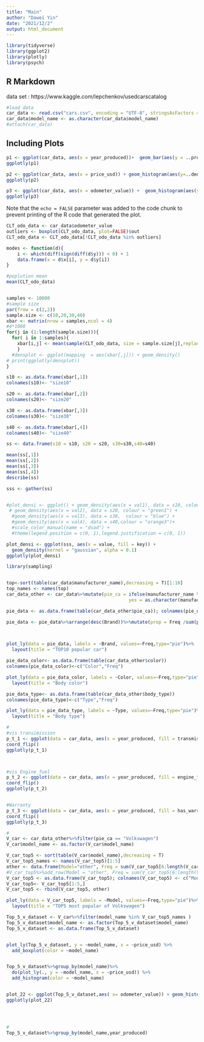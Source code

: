 ```yaml
---
title: "Main"
author: "Dawei Yin"
date: "2021/12/2"
output: html_document
---
```


```r
library(tidyverse)
library(ggplot2)
library(plotly)
library(psych)

```

## R Markdown
data set : https://www.kaggle.com/lepchenkov/usedcarscatalog

```r
#load data
car_data <- read.csv("cars.csv", encoding = "UTF-8", stringsAsFactors = T)
car_data$model_name <- as.character(car_data$model_name)
#attach(car_data)
```

## Including Plots
```r

p1 <- ggplot(car_data, aes(x = year_produced))+  geom_bar(aes(y = ..prop.., group = 1), fill = "grey") + geom_density(alpha=0.25, fill = "red", size = 1)
ggplotly(p1)

p2 <- ggplot(car_data, aes(x = price_usd)) + geom_histogram(aes(y=..density..), fill = "grey")+ geom_density(alpha=0.25, fill = "red", size = 1)
ggplotly(p2)

p3 <- ggplot(car_data, aes(x = odometer_value)) +  geom_histogram(aes(y=..density..), fill = "grey")+ geom_density(alpha=0.25, fill = "red", size = 1)
ggplotly(p3)


```

Note that the `echo = FALSE` parameter was added to the code chunk to prevent printing of the R code that generated the plot.



```r
CLT_odo_data <- car_data$odometer_value
outliers <- boxplot(CLT_odo_data, plot=FALSE)$out
CLT_odo_data <- CLT_odo_data[!CLT_odo_data %in% outliers]

modes <- function(d){
    i <- which(diff(sign(diff(d$y))) < 0) + 1
    data.frame(x = d$x[i], y = d$y[i])
}

#poplution mean 
mean(CLT_odo_data)


samples <- 10000
#sample size
par(frow = c(2,2))
sample.size <- c(10,20,30,40)
xbar <- matrix(nrow = samples,ncol = 4)
#4*1000
for(j in (1:length(sample.size))){
  for( i in 1:samples){
    xbar[i,j] <- mean(sample(CLT_odo_data, size = sample.size[j],replace =T))
    }
  #densplot <- ggplot(mapping  = aes(xbar[,j])) + geom_density()
# print(ggplotly(densplot))
}

s10 <- as.data.frame(xbar[,1])
colnames(s10)<- "size10"

s20 <- as.data.frame(xbar[,2])
colnames(s20)<- "size20"

s30 <- as.data.frame(xbar[,3])
colnames(s30)<- "size30"

s40 <- as.data.frame(xbar[,4])
colnames(s40)<- "size40"

ss <- data.frame(s10 = s10, s20 = s20, s30=s30,s40=s40)

mean(ss[,1])
mean(ss[,2])
mean(ss[,3])
mean(ss[,4])
describe(ss)

sss <- gather(ss)


#plot_densi <- ggplot() + geom_density(aes(x = val1), data = s10, colour = "red") + 
 # geom_density(aes(x = val2), data = s20, colour = "green1") + 
  #geom_density(aes(x = val3), data = s30,  colour = "blue") +
  #geom_density(aes(x = val4), data = s40,colour = "orange3")+
  #scale_color_manual(name = "dsad") + 
  #theme(legend.position = c(0, 1),legend.justification = c(0, 1))

plot_densi <- ggplot(sss, aes(x = value, fill = key)) +
  geom_density(kernel = "gaussian", alpha = 0.1)
ggplotly(plot_densi)

```




```r
library(sampling)



```





```r

top<-sort(table(car_data$manufacturer_name),decreasing = T)[1:10]
top_names <- names(top)
car_data_other <- car_data%>%mutate(pie_ca = ifelse(manufacturer_name %in% top_names,
                                             yes = as.character(manufacturer_name), "other"))

pie_data <- as.data.frame(table(car_data_other$pie_ca)); colnames(pie_data)<-c("Brand","Freq")

pie_data <- pie_data%>%arrange(desc(Brand))%>%mutate(prop = Freq /sum(pie_data$Freq)*100)%>%mutate(ypos = cumsum(prop)- 0.5*prop )

  

plot_ly(data = pie_data, labels = ~Brand, values=~Freq,type="pie")%>%
  layout(title = "TOP10 popular car")


```
```r
pie_data_color<- as.data.frame(table(car_data_other$color))
colnames(pie_data_color)<-c("Color","Freq")

plot_ly(data = pie_data_color, labels = ~Color, values=~Freq,type="pie")%>%
  layout(title = "Body color")
```

```r
pie_data_type<- as.data.frame(table(car_data_other$body_type))
colnames(pie_data_type)<-c("Type","Freq")

plot_ly(data = pie_data_type, labels = ~Type, values=~Freq,type="pie")%>%
  layout(title = "Body type")
```

```r


#
#vis transimission
p_t_1 <- ggplot(data = car_data, aes(x = year_produced, fill = transmission)) + geom_histogram(color = "grey")+
coord_flip()
ggplotly(p_t_1)



#vis Engine_fuel 
p_t_2 <- ggplot(data = car_data, aes(x = year_produced, fill = engine_fuel)) + geom_histogram(color = "grey")+
coord_flip()
ggplotly(p_t_2)


#Warranty 
p_t_3 <- ggplot(data = car_data, aes(x = year_produced, fill = has_warranty)) + geom_histogram(color = "grey")+
coord_flip()
ggplotly(p_t_3)


```


```r

#
V_car <- car_data_other%>%filter(pie_ca == "Volkswagen")
V_car$model_name <- as.factor(V_car$model_name)

V_car_top5 <- sort(table(V_car$model_name),decreasing = T)
V_car_top5_names <- names(V_car_top5)[1:5]
other <- data.frame(Model="other", Freq = sum(V_car_top5[6:length(V_car_top5)]))
#V_car_top5%>%add_row(Model = "other", Freq = sum(V_car_top5[6:length(V_car_top5)]))
V_car_top5 <- as.data.frame(V_car_top5); colnames(V_car_top5) <- c("Model", "Freq")
V_car_top5<- V_car_top5[1:5,]
V_car_top5 <- rbind(V_car_top5, other)

plot_ly(data = V_car_top5, labels = ~Model, values=~Freq,type="pie")%>%
  layout(title = "TOP5 most popular of Volkswagen")

```




```r

Top_5_v_dataset <- V_car%>%filter(model_name %in% V_car_top5_names )
Top_5_v_dataset$model_name <- as.factor(Top_5_v_dataset$model_name)
Top_5_v_dataset <- as.data.frame(Top_5_v_dataset)


plot_ly(Top_5_v_dataset, y = ~model_name, x = ~price_usd) %>%
  add_boxplot(color = ~model_name)


Top_5_v_dataset%>%group_by(model_name)%>%
  do(plot_ly(., y = ~model_name, x = ~price_usd)) %>%
  add_histogram(color = ~model_name)


plot_22 <- ggplot(Top_5_v_dataset,aes( x= odometer_value)) + geom_histogram(aes(fill = model_name)) + facet_grid(model_name~.)
ggplotly(plot_22)




#
Top_5_v_dataset%>%group_by(model_name,year_produced)


```
